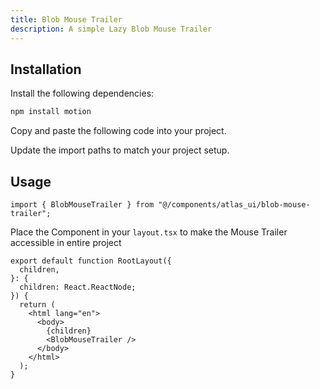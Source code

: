 ```yaml
---
title: Blob Mouse Trailer
description: A simple Lazy Blob Mouse Trailer
---
```


<ComponentPreview
  name="blob-mouse-trailer-demo"
/>

## Installation

<Steps>

<Step>Install the following dependencies:</Step>

```bash
npm install motion 
```

<Step>Copy and paste the following code into your project.</Step>

<ComponentSource name="blob-mouse-trailer" filePath="components/atlas_ui/blob-mouse-trailer.tsx" />

<Step>Update the import paths to match your project setup.</Step>

</Steps>

## Usage

```tsx
import { BlobMouseTrailer } from "@/components/atlas_ui/blob-mouse-trailer";
```

Place the Component in your `layout.tsx` to make the Mouse Trailer accessible in entire project
```tsx
export default function RootLayout({
  children,
}: {
  children: React.ReactNode;
}) {
  return (
    <html lang="en">
      <body>
        {children}
        <BlobMouseTrailer />
      </body>
    </html>
  );
}